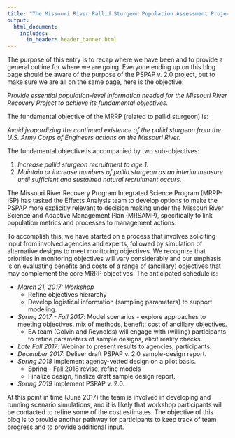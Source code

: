```yaml
---
title: "The Missouri River Pallid Sturgeon Population Assessment Project v. 2.0 process"
output: 
  html_document:
    includes:
      in_header: header_banner.html 
---
```


<!---
rmarkdown::render_site("2017-06-01-PSPAP-V2-Process.Rmd")# build website
--->

The purpose of this entry is to recap where we have been and to provide a general outline for where we are going. Everyone ending up on this blog page should be aware of the purpose of the PSPAP v. 2.0 project, but to make sure we are all on the same page, here is the objective:

*Provide essential population-level information needed for the Missouri River Recovery Project to achieve its fundamental objectives.*  

The fundamental objective of the MRRP (related to pallid sturgeon) is:

*Avoid jeopardizing the continued existence of the pallid sturgeon from the U.S. Army Corps of Engineers actions on the Missouri River.*
 
The fundamental objective is accompanied by two sub-objectives:

1. *Increase pallid sturgeon recruitment to age 1.*
2. *Maintain or increase numbers of pallid sturgeon as an interim measure until sufficient and sustained natural recruitment occurs.* 


The Missouri River Recovery Program Integrated Science Program (MRRP-ISP) has tasked the Effects Analysis team to develop options to make the PSPAP more explicitly relevant to decision making under the Missouri River Science and Adaptive Management Plan (MRSAMP), specifically to link population metrics and processes to management actions.

To accomplish this, we have started on a process that involves soliciting input from involved agencies and experts, followed by simulation of alternative designs to meet monitoring objectives. We recognize that priorities in monitoring objectives will vary considerably and our emphasis is on evaluating benefits and costs of a range of (ancillary) objectives that may complement the core MRRP objectives. The anticipated schedule is:

* *March 21, 2017: Workshop*
    * Refine objectives hierarchy
    * Develop logistical information (sampling parameters) to support modeling.
* *Spring 2017 - Fall 2017*: Model scenarios - explore approaches to meeting objectives, mix of methods, benefit: cost of ancillary objectives.
    * EA team (Colvin and Reynolds) will engage with (willing) participants to refine parameters of sample designs, elicit reality checks.
* *Late Fall 2017*: Webinar to present results to agencies, participants.
* *December 2017*: Deliver draft PSPAP v. 2.0 sample-design report.
* *Spring 2018* implement agency-vetted design on a pilot basis.
    * Spring - Fall 2018 revise, refine models 
    * Finalize design, finalize draft sample design report.
* *Spring 2019* Implement PSPAP v. 2.0.

At this point in time (June 2017) the team is involved in developing and running scenario simulations, and it is likely that workshop participants will be contacted to refine some of the cost estimates. The objective of this blog is to provide another pathway for participants to keep track of team progress and to provide additional input. 





